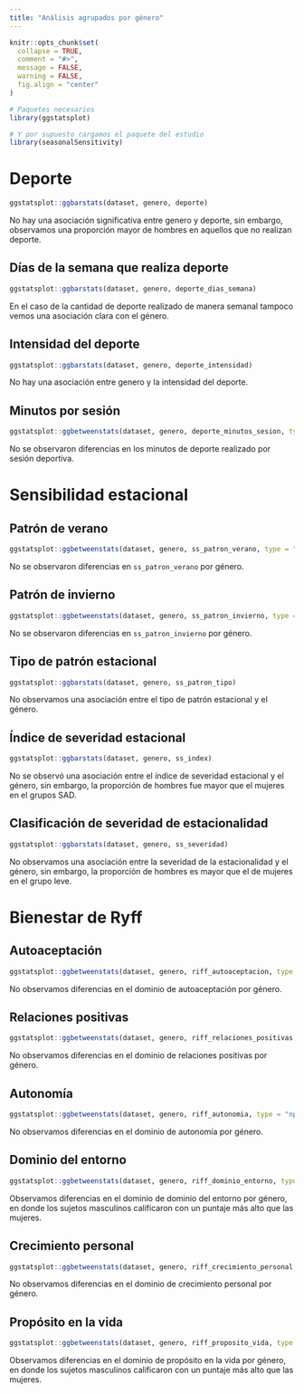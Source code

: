 ```yaml
---
title: "Análisis agrupados por género"
---
```


```r
knitr::opts_chunk$set(
  collapse = TRUE,
  comment = "#>",
  message = FALSE,
  warning = FALSE,
  fig.align = "center"
)
```

```r
# Paquetes necesarios
library(ggstatsplot)

# Y por supuesto cargamos el paquete del estudio
library(seasonalSensitivity)
```

# Deporte

```r
ggstatsplot::ggbarstats(dataset, genero, deporte)
```

No hay una asociación significativa entre genero y deporte, sin embargo, observamos una proporción mayor de hombres en aquellos que no realizan deporte.

## Días de la semana que realiza deporte

```r
ggstatsplot::ggbarstats(dataset, genero, deporte_dias_semana)
```

En el caso de la cantidad de deporte realizado de manera semanal tampoco vemos una asociación clara con el género.

## Intensidad del deporte

```r
ggstatsplot::ggbarstats(dataset, genero, deporte_intensidad)
```

No hay una asociación entre genero y la intensidad del deporte.

## Minutos por sesión

```r
ggstatsplot::ggbetweenstats(dataset, genero, deporte_minutos_sesion, type = "np")
```

No se observaron diferencias en los minutos de deporte realizado por sesión deportiva.

# Sensibilidad estacional

## Patrón de verano

```r
ggstatsplot::ggbetweenstats(dataset, genero, ss_patron_verano, type = "np")
```

No se observaron diferencias en `ss_patron_verano` por género.

## Patrón de invierno

```r
ggstatsplot::ggbetweenstats(dataset, genero, ss_patron_invierno, type = "np")
```

No se observaron diferencias en `ss_patron_invierno` por género.

## Tipo de patrón estacional

```r
ggstatsplot::ggbarstats(dataset, genero, ss_patron_tipo)
```

No observamos una asociación entre el tipo de patrón estacional y el género.

## Índice de severidad estacional

```r
ggstatsplot::ggbarstats(dataset, genero, ss_index)
```

No se observó una asociación entre el índice de severidad estacional y el género, sin embargo, la proporción de hombres fue mayor que el mujeres en el grupos SAD.

## Clasificación de severidad de estacionalidad

```r
ggstatsplot::ggbarstats(dataset, genero, ss_severidad)
```

No observamos una asociación entre la severidad de la estacionalidad y el género, sin embargo, la proporción de hombres es mayor que el de mujeres en el grupo leve.

# Bienestar de Ryff

## Autoaceptación

```r
ggstatsplot::ggbetweenstats(dataset, genero, riff_autoaceptacion, type = "np")
```

No observamos diferencias en el dominio de autoaceptación por género.

## Relaciones positivas

```r
ggstatsplot::ggbetweenstats(dataset, genero, riff_relaciones_positivas, type = "np")
```

No observamos diferencias en el dominio de relaciones positivas por género.

## Autonomía

```r
ggstatsplot::ggbetweenstats(dataset, genero, riff_autonomia, type = "np")
```

No observamos diferencias en el dominio de autonomía por género.

## Dominio del entorno

```r
ggstatsplot::ggbetweenstats(dataset, genero, riff_dominio_entorno, type = "np")
```

Observamos diferencias en el dominio de dominio del entorno por género, en donde los sujetos masculinos calificaron con un puntaje más alto que las mujeres.

## Crecimiento personal

```r
ggstatsplot::ggbetweenstats(dataset, genero, riff_crecimiento_personal, type = "np")
```

No observamos diferencias en el dominio de crecimiento personal por género.

## Propósito en la vida

```r
ggstatsplot::ggbetweenstats(dataset, genero, riff_proposito_vida, type = "np")
```

Observamos diferencias en el dominio de propósito en la vida por género, en donde los sujetos masculinos calificaron con un puntaje más alto que las mujeres.
